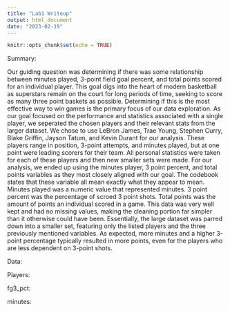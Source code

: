 ```yaml
---
title: "Lab1 Writeup"
output: html_document
date: "2023-02-19"
---
```


```r
knitr::opts_chunk$set(echo = TRUE)
```

Summary:

  Our guiding question was determining if there was some relationship between minutes played, 3-point field goal percent, and total points scored for an individual player. This goal digs into the heart of modern basketball as superstars remain on the court for long periods of time, seeking to score as many three point baskets as possible. Determining if this is the most effective way to win games is the primary focus of our data exploration. As our goal focused on the performance and statistics associated with a single player, we seperated the chosen players and their relevant stats from the larger dataset. We chose to use LeBron James, Trae Young, Stephen Curry, Blake Griffin, Jayson Tatum, and Kevin Durant for our analysis. These players range in position, 3-point attempts, and minutes played, but at one point were leading scorers for their team. All personal statistics were taken for each of these players and then new smaller sets were made. For our analysis, we ended up using the minutes player, 3 point percent, and total points variables as they most closely aligned with our goal. The codebook states that these variable all mean exactly what they appear to mean. Minutes played was a numeric value that represented minutes. 3 point percent was the percentage of scroed 3 point shots. Total points was the amount of points an individual scored in a game. This data was very well kept and had no missing values, making the cleaning portion far simpler than it otherwise could have been. Essentially, the large dataset was parred down into a smaller set, featuring only the listed players and the three previously mentioned variables. As expected, more minutes and a higher 3-point percentage typically resulted in more points, even for the players who are less dependent on 3-point shots. 
  
Data:
  
  Players:
  
  fg3_pct:
  
  minutes:

